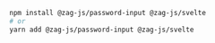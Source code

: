 ```bash
npm install @zag-js/password-input @zag-js/svelte
# or
yarn add @zag-js/password-input @zag-js/svelte
```
